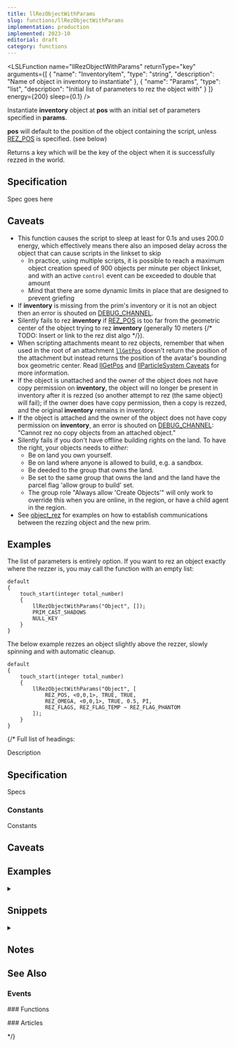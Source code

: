 ```yaml
---
title: llRezObjectWithParams
slug: functions/llRezObjectWithParams
implementation: production
implemented: 2023-10
editorial: draft
category: functions
---
```


<LSLFunction
	name="llRezObjectWithParams"
	returnType="key"
	arguments={[
	{
		"name": "InventoryItem",
		"type": "string",
		"description": "Name of object in inventory to instantiate"
	},
	{
		"name": "Params",
		"type": "list",
		"description": "Initial list of parameters to rez the object with"
	}
]}
	energy={200}
	sleep={0.1}
/>

Instantiate **inventory** object at **pos** with an initial set of parameters specified in **params**.

**pos** will default to the position of the object containing the script, unless [REZ_POS](/constants/REZ_POS) is specified. (see below)

Returns a key which will be the key of the object when it is successfully rezzed in the world.

## Specification

Spec goes here

## Caveats

* This function causes the script to sleep at least for 0.1s and uses 200.0 energy, which effectively means there also an imposed delay across the object that can cause scripts in the linkset to skip
	* In practice, using multiple scripts, it is possible to reach a maximum object creation speed of 900 objects per minute per object linkset, and with an active `control` event can be exceeded to double that amount
	* Mind that there are some dynamic limits in place that are designed to prevent griefing
* If **inventory** is missing from the prim's inventory or it is not an object then an error is shouted on [DEBUG_CHANNEL](/constants/DEBUG_CHANNEL).
* Silently fails to rez **inventory** if [REZ_POS](/constants/REZ_POS) is too far from the geometric center of the object trying to rez **inventory** (generally 10 meters {/* TODO: Insert or link to the rez dist algo */}).
* When scripting attachments meant to rez objects, remember that when used in the root of an attachment <code>[llGetPos](/functions/llGetPos)</code> doesn't return the position of the attachment but instead returns the position of the avatar's bounding box geometric center. Read [llGetPos](/functions/llGetPos) and [llParticleSystem Caveats](/functions/llParticleSystem) for more information.
* If the object is unattached and the owner of the object does not have copy permission on **inventory**, the object will no longer be present in inventory after it is rezzed (so another attempt to rez (the same object) will fail); if the owner does have copy permission, then a copy is rezzed, and the original **inventory** remains in inventory.
* If the object is attached and the owner of the object does not have copy permission on **inventory**, an error is shouted on [DEBUG_CHANNEL](/constants/DEBUG_CHANNEL): "Cannot rez no copy objects from an attached object."
* Silently fails if you don't have offline building rights on the land. To have the right, your objects needs to *either*: 
	* Be on land you own yourself.
	* Be on land where anyone is allowed to build, e.g. a sandbox. 
	* Be deeded to the group that owns the land.
	* Be set to the same group that owns the land and the land have the parcel flag 'allow group to build' set.
	* The group role "Always allow 'Create Objects'" will only work to override this when you are online, in the region, or have a child agent in the region.
* See [object_rez](/events/object_rez) for examples on how to establish communications between the rezzing object and the new prim.


## Examples

The list of parameters is entirely option. If you want to rez an object exactly where the rezzer is, you may call the function with an empty list:

```lsl
default
{
	touch_start(integer total_number)
	{
		llRezObjectWithParams("Object", []);
		PRIM_CAST_SHADOWS
		NULL_KEY
	}
}
```

The below example rezzes an object slightly above the rezzer, slowly spinning and with automatic cleanup.

```lsl
default
{
	touch_start(integer total_number)
	{
		llRezObjectWithParams("Object", [
			REZ_POS, <0,0,1>, TRUE, TRUE,
			REZ_OMEGA, <0,0,1>, TRUE, 0.5, PI,
			REZ_FLAGS, REZ_FLAG_TEMP ~ REZ_FLAG_PHANTOM
		]);
	}
}
```





{/* Full list of headings:

Description

## Specification

Specs

### Constants

Constants

## Caveats

## Examples

<details>
	<summary></summary>
	
	<Code lang="lsl">
		// Full Example LSL Script
	</Code>
</details>

## Snippets

<details>
	<summary></summary>
	
	<Code lang="lsl">
		// Small snippet
	</Code>
</details>

## Notes

## See Also

### Events

### Functions

### Articles

*/}